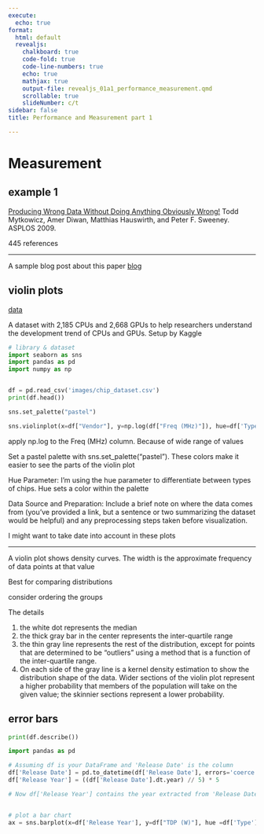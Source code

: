 ```yaml
---
execute:
  echo: true
format:
  html: default
  revealjs:
    chalkboard: true
    code-fold: true
    code-line-numbers: true
    echo: true
    mathjax: true
    output-file: revealjs_01a1_performance_measurement.qmd
    scrollable: true
    slideNumber: c/t
sidebar: false
title: Performance and Measurement part 1

---
```


# Measurement 


## example 1


[ Producing Wrong Data Without Doing Anything Obviously Wrong!](papers/wrong_data.pdf) Todd Mytkowicz, Amer Diwan, Matthias Hauswirth, and Peter F. Sweeney. ASPLOS 2009.

445 references 

---

A sample blog post about this paper
[blog](https://www.cs.cornell.edu/courses/cs6120/2019fa/blog/measurement/)




## violin plots 

[data](https://www.kaggle.com/datasets/michaelbryantds/cpu-and-gpu-product-data)

A dataset with 2,185 CPUs and 2,668 GPUs to help researchers understand the development trend of CPUs and GPUs. Setup by Kaggle



```python

# library & dataset
import seaborn as sns
import pandas as pd
import numpy as np


df = pd.read_csv('images/chip_dataset.csv')
print(df.head())

sns.set_palette("pastel")

sns.violinplot(x=df["Vendor"], y=np.log(df["Freq (MHz)"]), hue=df['Type'])


```

apply np.log to the Freq (MHz) column.  Because of wide range of values

Set a pastel palette with sns.set_palette("pastel"). These colors make it easier to see the parts of the violin plot

Hue Parameter: I'm using the hue parameter to differentiate between types of chips. Hue sets a color within the palette

Data Source and Preparation: Include a brief note on where the data comes from (you've provided a link, but a sentence or two summarizing the dataset would be helpful) and any preprocessing steps taken before visualization.


I might want to take date into account in these plots

----

A violin plot shows density curves.  The width is the approximate frequency of data points at that value 

Best for comparing distributions 

consider ordering the groups 

The details 

1. the white dot represents the median
1. the thick gray bar in the center represents the inter-quartile range
1. the thin gray line represents the rest of the distribution, except for points that are determined to be “outliers” using a method that is a function of the inter-quartile range.
1. On each side of the gray line is a kernel density estimation to show the distribution shape of the data. Wider sections of the violin plot represent a higher probability that members of the population will take on the given value; the skinnier sections represent a lower probability.


## error bars 

```python

print(df.describe())

import pandas as pd

# Assuming df is your DataFrame and 'Release Date' is the column
df['Release Date'] = pd.to_datetime(df['Release Date'], errors='coerce')
df['Release Year'] = ((df['Release Date'].dt.year) // 5) * 5

# Now df['Release Year'] contains the year extracted from 'Release Date'


# plot a bar chart
ax = sns.barplot(x=df['Release Year'], y=df["TDP (W)"], hue =df['Type'], estimator=np.mean, errorbar=("sd"))

```

